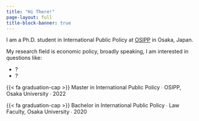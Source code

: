 ```yaml
---
title: "Hi There!"
page-layout: full
title-block-banner: true
---
```


I am a Ph.D. student in International Public Policy at [OSIPP](https://www.osipp.osaka-u.ac.jp/ja/) in Osaka, Japan.

My research field is economic policy, broadly speaking, I am interested in questions like:

- ?
- ?

{{< fa graduation-cap >}} Master in International Public Policy  &#8729; OSIPP, Osaka University  &#8729;  2022

{{< fa graduation-cap >}} Bachelor in International Public Policy  &#8729; Law Faculty, Osaka University &#8729;  2020